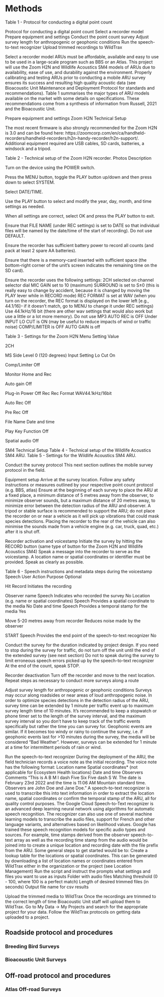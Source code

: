# Methods

Table 1 - Protocol for conducting a digital point count

Protocol for conducting a digital point count
Select a recorder model
Prepare equipment and settings
Conduct the point count survey
Adjust survey length for anthropogenic or geophonic conditions
Run the speech-to-text recognizer 
Upload trimmed recordings to WildTrax


Select a recorder model
	ARUs must be affordable, available and easy to use to be used in a large-scale program such as BBS or an Atlas. This project will use the Zoom H2N and Wildlife Acoustics SM4 models of ARUs due to availability, ease of use, and durability against the environment. Properly calibrating and testing ARUs prior to conducting a mobile ARU survey ensures its success and resulting high quality acoustic data (see Bioacoustic Unit Maintenance and Deployment Protocol for standards and recommendations). Table 1 summarises the major types of ARU models available on the market with some details on specifications. These recommendations come from a synthesis of information from Russell, 2021 and the Bioacoustic Unit. 

Prepare equipment and settings
Zoom H2N Technical Setup

The most recent firmware is also strongly recommended for the Zoom H2N is 3.0 and can be found here: https://zoomcorp.com/en/ca/handheld-recorders/handheld-recorders/h2n-handy-recorder/h2n-support/. Additional equipment required are USB cables, SD cards, batteries, a windsock and a tripod.

Table 2 - Technical setup of the Zoom H2N recorder.
Photos
Description


Turn on the device using the POWER switch. 


Press the MENU button, toggle the PLAY button up/down and then press down to select SYSTEM. 


Select DATE/TIME. 


Use the PLAY button to select and modify the year, day, month, and time settings as needed. 


When all settings are correct, select OK and press the PLAY button to exit. 


Ensure that FILE NAME (under REC settings) is set to DATE so that individual files will be named by the date/time of the start of recording). Do not use DEFAULT. 


Ensure the recorder has sufficient battery power to record all counts (and pack at least 2 spare AA batteries). 


Ensure that there is a memory-card inserted with sufficient space (the bottom-right corner of the unit’s screen indicates the remaining time on the SD card). 


Ensure the recorder uses the following settings:
2CH selected on channel selector dial
MIC GAIN set to 10 (maximum)
SURROUND is set to S±0 (this is really easy to change by accident, because it is changed by moving the PLAY lever while in RECORD mode)
REC FORMAT is set at WAV (when you turn on the recorder, the REC format is displayed on the lower left [e.g., 44.1/16]– if it doesn’t match, go to MENU to change it under REC settings)
Use 44.1kHz/16 bit (there are other wav settings that would also work but use a little or a lot more memory). Do not use MP3
AUTO REC is OFF
Under INPUT
LO CUT is ON (may be useful to reduce impacts of wind or traffic noise)
COMP/LIMITER is OFF
AUTO GAIN is off


Table 3 - Settings for the Zoom H2N
Menu
Setting
Value


2CH




MS Side Level
0 (120 degrees)
Input Setting
Lo Cut
On


Comp/Limiter
Off


Monitor
Home and Rec


Auto gain
Off


Plug-in Power
Off
Rec
Rec Format
WAV44.1kHz/16bit


Auto Rec
Off


Pre Rec
Off


File Name
Date and time


Play Key Function
Off


Spatial audio
Off


SM4 Technical Setup
Table 4 - Technical setup of the Wildlife Acoustics SM4 ARU.
Table 5 - Settings for the Wildlife Acoustics SM4 ARU.

Conduct the survey protocol
This next section outlines the mobile survey protocol in the field.

Equipment setup
Arrive at the survey location. Follow any safety instructions or measures outlined by your respective point count protocol (e.g. BBS, atlas)
Ensure at the beginning of each survey to place the ARU at a fixed place, a minimum distance of 5 metres away from the observer, to minimize observer sounds, but a maximum distance of 20 metres away, to minimize error between the detection radius of the ARU and observer. 
A tripod or stable surface is recommended to support the ARU; do not place the recorder on or near a vehicle as it will pick up vibrations that could mask species detections. 
Placing the recorder to the rear of the vehicle can also minimise the sounds made from a vehicle engine (e.g. car, truck, quad, etc.) after it is shut off.

Recorder activation and voicestamp
Initiate the survey by hitting the RECORD button (same type of button for the Zoom H2N and Wildlife Acoustics SM4)
Speak a message into the recorder to serve as the voicestamp. A location name or spatial coordinates or identifier must be provided.  Speak as clearly as possible. 

Table 6 - Speech instructions and metadata steps during the voicestamp
Speech
User Action
Purpose
Optional


Hit Record
Initiates the recording


Observer name
Speech
Indicates who recorded the survey
No
Location (e.g. name or spatial coordinates)
Speech
Provides a spatial coordinate to the media
No
Date and time
Speech
Provides a temporal stamp for the media
Yes


Move 5-20 metres away from recorder
Reduces noise made by the observer


START
Speech
Provides the end point of the speech-to-text recognizer
No


Conduct the survey for the duration indicated by project design. If you need to stop during the survey for traffic, do not turn off the unit until the end of the extended survey (see next section)
Do not to speak during the survey to limit erroneous speech errors picked up by the speech-to-text recognizer
At the end of the count, speak STOP.

Recorder deactivation
Turn off the recorder and move to the next location. Repeat steps as necessary to conduct more surveys along a route

Adjust survey length for anthropogenic or geophonic conditions
Surveys may occur along roadsides or near areas of loud anthropogenic noise. In order to optimize species detections in the detection radius of the ARU, survey time can be extended by 1 minute per traffic event up to maximum survey length time of 10 minutes. It’s recommended to keep a stopwatch or phone timer set to the length of the survey interval,  and the maximum survey interval so you don’t have to keep track of the traffic events specifically but rather the time you can survey for. Geophonic events are similar. If it becomes too windy or rainy to continue the survey, i.e. if geophonic events last for >10 minutes during the survey, the media will be considered “Bad Weather”. However, surveys can be extended for 1 minute at a time for intermittent periods of rain or wind.


Run the speech-to-text recognizer
During the deployment of the ARU, the field technician records a voice note as the initial recording. The voice note has the following format:
Location name
Spatial coordinates* (not applicable for Ecosystem Health locations)
Date and time
Observers
Comments
“This is A B M I dash Five Six Five dash S W. The date is February 23rd 2022 and the time is 11:06 AM Mountain standard time. Observers are John Doe and Jane Doe.”
A speech-to-text recognizer is used to transcribe this into text information in order to extract the location name, spatial coordinates or confirm the temporal stamp of the ARU, all for quality control purposes. The Google Cloud Speech-to-Text recognizer is an advanced deep learning neural network using algorithms for automatic speech recognition. The recognizer can also use one of several machine learning models to transcribe the audio files, support for French and other language variants, and alternatives based on likelihood values. Google has trained these speech recognition models for specific audio types and sources. For example, time stamps derived from the observer speech-to-text array as well as the recording time stamp from the audio would be joined into to create a unique location and recording date with the file prefix from the ARU. Some general steps to get started would be to:
Create a lookup table for the locations or spatial coordinates. This can be generated by downloading a list of location names or coordinates entered from WildTrax either in the organization or the project (see Location Management)
Run the script and instruct the prompts what settings and files you want to use as inputs
Folder with audio files
Matching threshold (0 - 100, where 100 is a perfect match)
Length of desired trimmed files (in seconds)
Output file name for csv results

Upload the trimmed media to WildTrax
	Once the recordings are trimmed to the correct length of time Bioacoustic Unit staff will upload them to WildTrax. Go to My Data -> My Projects and search for the appropriate project for your data. Follow the WildTrax protocols on getting data uploaded to a project. 


## Roadside protocol and procedures

### Breeding Bird Surveys

### Bioacoustic Unit Surveys

## Off-road protocol and procedures

### Atlas Off-road Surveys

